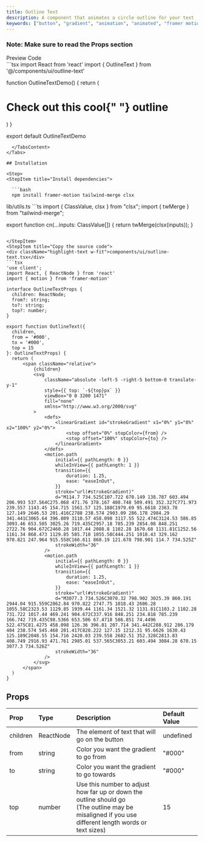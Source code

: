 ```yaml
---
title: Outline Text
description: A component that animates a circle outline for your text
keywords: ["button", "gradient", "animation", "animated", "framer motion", "tailwind"]
---
```

### Note: Make sure to read the <span className="highlight-text">Props</span> section
<Tabs defaultValue="preview" className="pt-5 pb-1">
  <TabsList className="">
    <TabsTrigger value="preview">Preview</TabsTrigger>
    <TabsTrigger value="code">Code</TabsTrigger>
  </TabsList>
  <TabsContent value="preview" className="">
  <div className="preview not-prose flex w-full justify-center p-2 sm:p-10 items-center">
    <OutlineTextDemo/>
  </div>
  </TabsContent>
  <TabsContent value="code">
```tsx
import React from 'react'
import { OutlineText } from '@/components/ui/outline-text'

function OutlineTextDemo() {
    return (
        <div>
            <div className="grid place-content-center px-4 py-24">
                <h1 className="max-w-2xl text-center text-5xl leading-snug font-semibold">
                    Check out this cool{" "}
                    <OutlineText from='#8B5CF6' to='#3B82F6'>
                        outline
                    </OutlineText>
                </h1>
            </div>
        </div>
    )
}

export default OutlineTextDemo
```
  </TabsContent>
</Tabs>

## Installation

<Step>
<StepItem title="Install dependencies">

  ```bash
  npm install framer-motion tailwind-merge clsx
  ```

</StepItem>
<StepItem title="Add util file">
  lib/utils.ts
  ```ts
  import { ClassValue, clsx } from "clsx";
  import { twMerge } from "tailwind-merge";

  export function cn(...inputs: ClassValue[]) {
    return twMerge(clsx(inputs));
  }
  ```

</StepItem>
<StepItem title="Copy the source code">
<div className="highlight-text w-fit">components/ui/outline-text.tsx</div>
```tsx
'use client';
import React, { ReactNode } from 'react'
import { motion } from 'framer-motion'

interface OutlineTextProps {
    children: ReactNode;
    from?: string;
    to?: string;
    top?: number;
}

export function OutlineText({
    children,
    from = '#000',
    to = '#000',
    top = 15
}: OutlineTextProps) {
    return (
        <span className="relative">
            {children}
            <svg 
                className="absolute -left-5 -right-5 bottom-0 translate-y-1"
                style={{ top: `-${top}px` }}
                viewBox="0 0 3200 1471" 
                fill="none" 
                xmlns="http://www.w3.org/2000/svg"
            >
                <defs>
                    <linearGradient id="strokeGradient" x1="0%" y1="0%" x2="100%" y2="0%">
                        <stop offset="0%" stopColor={from} />
                        <stop offset="100%" stopColor={to} />
                    </linearGradient>
                </defs>
                <motion.path
                    initial={{ pathLength: 0 }}
                    whileInView={{ pathLength: 1 }}
                    transition={{
                        duration: 1.25,
                        ease: "easeInOut",
                    }}
                    stroke="url(#strokeGradient)"
                    d="M114.7 734.525C107.722 670.149 138.787 603.494 206.993 537.564C275.068 471.76 378.167 408.748 509.491 352.327C771.973 239.557 1143.45 154.715 1561.57 125.188C1979.69 95.6618 2363.78 127.149 2646.53 201.416C2788 238.574 2903.09 286.178 2984.29 341.441C3065.64 396.809 3110.57 458.098 3117.55 522.474C3124.53 586.85 3093.46 653.505 3025.26 719.435C2957.18 785.239 2854.08 848.251 2722.76 904.672C2460.28 1017.44 2088.8 1102.28 1670.68 1131.81C1252.56 1161.34 868.473 1129.85 585.718 1055.58C444.251 1018.43 329.162 970.821 247.964 915.558C166.611 860.19 121.678 798.901 114.7 734.525Z" 
                    strokeWidth="36" 
                />
                <motion.path
                    initial={{ pathLength: 0 }}
                    whileInView={{ pathLength: 1 }}
                    transition={{
                        duration: 1.25,
                        ease: "easeInOut",
                    }}
                    stroke="url(#strokeGradient)"
                    d="M3077.3 734.526C3070.32 798.902 3025.39 860.191 2944.04 915.559C2862.84 970.822 2747.75 1018.43 2606.28 1055.58C2323.53 1129.85 1939.44 1161.34 1521.32 1131.81C1103.2 1102.28 731.722 1017.44 469.241 904.672C337.916 848.251 234.818 785.239 166.742 719.435C98.5366 653.506 67.4718 586.851 74.4496 522.475C81.4275 458.098 126.36 396.81 207.714 341.442C288.912 286.179 404 238.574 545.468 201.417C828.222 127.15 1212.31 95.6626 1630.43 125.189C2048.55 154.716 2420.03 239.558 2682.51 352.328C2813.83 408.749 2916.93 471.761 2985.01 537.565C3053.21 603.494 3084.28 670.15 3077.3 734.526Z" 
                    strokeWidth="36"
                />
            </svg>
        </span>
    )
}
```
</StepItem>
</Step>

## Props

|Prop          |Type        |Description |Default Value |
| :------------ | :--------- | :---------- |:----------|
| <span className="highlight-text">children</span>   | <span className="highlight-text">ReactNode</span>    | The element of text that will go on the button | <span className="highlight-text">undefined</span> |
| <span className="highlight-text">from</span>   | <span className="highlight-text">string</span>    | Color you want the gradient to go from  | <span className="highlight-text">"\#000"</span> |
| <span className="highlight-text">to</span>   | <span className="highlight-text">string</span>    | Color you want the gradient to go towards  | <span className="highlight-text">"\#000"</span> |
| <span className="highlight-text font-extrabold text-red-500">top</span>   | <span className="highlight-text font-extrabold text-red-500">number</span>    | <span className="font-extrabold text-red-500">Use this number to adjust how far up or down the outline should go <br/>(The outline may be misaligned if you use different length words or text sizes)</span> | <span className="highlight-text font-extrabold text-red-500">15</span> |
